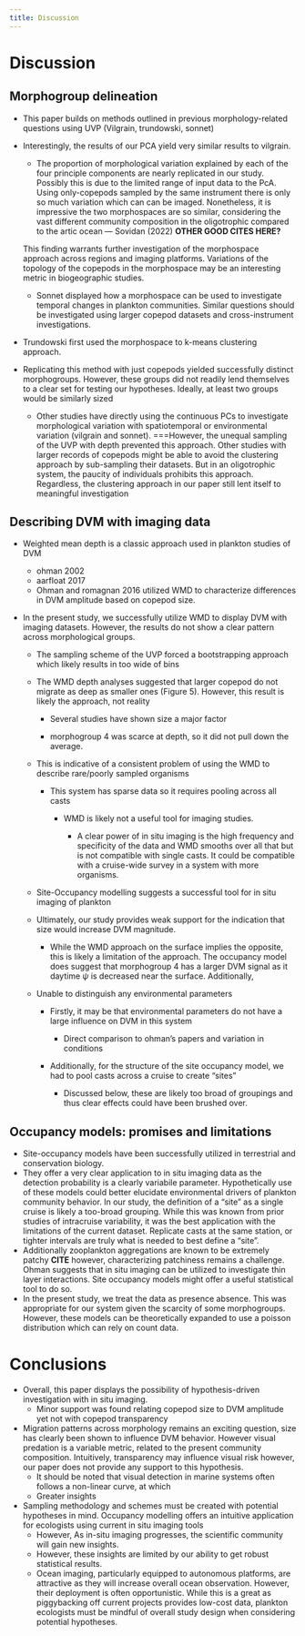 ```yaml
---
title: Discussion
---
```


# Discussion

## Morphogroup delineation

-   This paper builds on methods outlined in previous morphology-related questions using UVP (Vilgrain, trundowski, sonnet)

-   Interestingly, the results of our PCA yield very similar results to vilgrain.

    -   The proportion of morphological variation explained by each of the four principle components are nearly replicated in our study. Possibly this is due to the limited range of input data to the PcA. Using only-copepods sampled by the same instrument there is only so much variation which can can be imaged. Nonetheless, it is impressive the two morphospaces are so similar, considering the vast different community composition in the oligotrophic compared to the artic ocean --- Sovidan (2022) **OTHER GOOD CITES HERE?**

    This finding warrants further investigation of the morphospace approach across regions and imaging platforms. Variations of the topology of the copepods in the morphospace may be an interesting metric in biogeographic studies.

    -   Sonnet displayed how a morphospace can be used to investigate temporal changes in plankton communities. Similar questions should be investigated using larger copepod datasets and cross-instrument investigations.

-   Trundowski first used the morphospace to k-means clustering approach.

-   Replicating this method with just copepods yielded successfully distinct morphogroups. However, these groups did not readily lend themselves to a clear set for testing our hypotheses. Ideally, at least two groups would be similarly sized

    -   Other studies have directly using the continuous PCs to investigate morphological variation with spatiotemporal or environmental variation (vilgrain and sonnet). ===However, the unequal sampling of the UVP with depth prevented this approach. Other studies with larger records of copepods might be able to avoid the clustering approach by sub-sampling their datasets. But in an oligotrophic system, the paucity of individuals prohibits this approach. Regardless, the clustering approach in our paper still lent itself to meaningful investigation

## Describing DVM with imaging data

-   Weighted mean depth is a classic approach used in plankton studies of DVM

    -   ohman 2002
    -   aarfloat 2017
    -   Ohman and romagnan 2016 utilized WMD to characterize differences in DVM amplitude based on copepod size.

-   In the present study, we successfully utilize WMD to display DVM with imaging datasets. However, the results do not show a clear pattern across morphological groups.

    -   The sampling scheme of the UVP forced a bootstrapping approach which likely results in too wide of bins

    -   The WMD depth analyses suggested that larger copepod do not migrate as deep as smaller ones (Figure 5). However, this result is likely the approach, not reality

        -   Several studies have shown size a major factor

        -    morphogroup 4 was scarce at depth, so it did not pull down the average.

    -   This is indicative of a consistent problem of using the WMD to describe rare/poorly sampled organisms

        -   This system has sparse data so it requires pooling across all casts

            -   WMD is likely not a useful tool for imaging studies.

                -   A clear power of in situ imaging is the high frequency and specificity of the data and WMD smooths over all that but is not compatible with single casts. It could be compatible with a cruise-wide survey in a system with more organisms.

    -   Site-Occupancy modelling suggests a successful tool for in situ imaging of plankton

    ```{=html}
    <!-- -->
    ```
    -   Ultimately, our study provides weak support for the indication that size would increase DVM magnitude.

        -   While the WMD approach on the surface implies the opposite, this is likely a limitation of the approach. The occupancy model does suggest that morphogroup 4 has a larger DVM signal as it daytime $\psi$ is decreased near the surface. Additionally,

    -   Unable to distinguish any environmental parameters

        -   Firstly, it may be that environmental parameters do not have a large influence on DVM in this system

            -   Direct comparison to ohman's papers and variation in conditions

        -   Additionally, for the structure of the site occupancy model, we had to pool casts across a cruise to create "sites"

            -   Discussed below, these are likely too broad of groupings and thus clear effects could have been brushed over.

## Occupancy models: promises and limitations

-   Site-occupancy models have been successfully utilized in terrestrial and conservation biology.
-   They offer a very clear application to in situ imaging data as the detection probability is a clearly variabile parameter. Hypothetically use of these models could better elucidate environmental drivers of plankton community behavior. In our study, the definition of a "site" as a single cruise is likely a too-broad grouping. While this was known from prior studies of intracruise variability, it was the best application with the limitations of the current dataset. Replicate casts at the same station, or tighter intervals are truly what is needed to best define a "site".
-   Additionally zooplankton aggregations are known to be extremely patchy **CITE** however, characterizing patchiness remains a challenge. Ohman suggests that in situ imaging can be utilized to investigate thin layer interactions. Site occupancy models might offer a useful statistical tool to do so.
-   In the present study, we treat the data as presence absence. This was appropriate for our system given the scarcity of some morphogroups. However, these models can be theoretically expanded to use a poisson distribution which can rely on count data.

# Conclusions

-   Overall, this paper displays the possibility of hypothesis-driven investigation with in situ imaging.
    -   Minor support was found relating copepod size to DVM amplitude yet not with copepod transparency
-   Migration patterns across morphology remains an exciting question, size has clearly been shown to influence DVM behavior. However visual predation is a variable metric, related to the present community composition. Intuitively, transparency may influence visual risk however, our paper does not provide any support to this hypothesis.
    -   It should be noted that visual detection in marine systems often follows a non-linear curve, at which
    -   Greater insights
-   Sampling methodology and schemes must be created with potential hypotheses in mind. Occupancy modelling offers an intuitive application for ecologists using current in situ imaging tools
    -   However, As in-situ imaging progresses, the scientific community will gain new insights.
    -   However, these insights are limited by our ability to get robust statistical results.
    -   Ocean imaging, particularly equipped to autonomous platforms, are attractive as they will increase overall ocean observation. However, their deployment is often opportunistic. While this is a great as piggybacking off current projects provides low-cost data, plankton ecologists must be mindful of overall study design when considering potential hypotheses.
